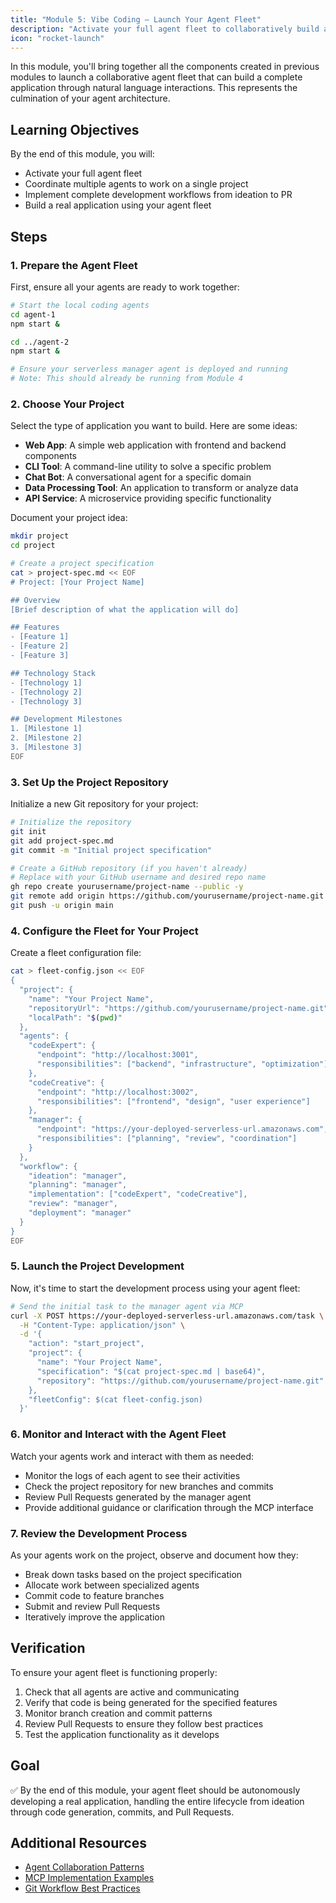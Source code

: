 ```yaml
---
title: "Module 5: Vibe Coding — Launch Your Agent Fleet"
description: "Activate your full agent fleet to collaboratively build a complete application"
icon: "rocket-launch"
---
```


In this module, you'll bring together all the components created in previous modules to launch a collaborative agent fleet that can build a complete application through natural language interactions. This represents the culmination of your agent architecture.

## Learning Objectives

By the end of this module, you will:
- Activate your full agent fleet
- Coordinate multiple agents to work on a single project
- Implement complete development workflows from ideation to PR
- Build a real application using your agent fleet

## Steps

### 1. Prepare the Agent Fleet

First, ensure all your agents are ready to work together:

```bash
# Start the local coding agents
cd agent-1
npm start &

cd ../agent-2
npm start &

# Ensure your serverless manager agent is deployed and running
# Note: This should already be running from Module 4
```

### 2. Choose Your Project

Select the type of application you want to build. Here are some ideas:

- **Web App**: A simple web application with frontend and backend components
- **CLI Tool**: A command-line utility to solve a specific problem
- **Chat Bot**: A conversational agent for a specific domain
- **Data Processing Tool**: An application to transform or analyze data
- **API Service**: A microservice providing specific functionality

Document your project idea:

```bash
mkdir project
cd project

# Create a project specification
cat > project-spec.md << EOF
# Project: [Your Project Name]

## Overview
[Brief description of what the application will do]

## Features
- [Feature 1]
- [Feature 2]
- [Feature 3]

## Technology Stack
- [Technology 1]
- [Technology 2]
- [Technology 3]

## Development Milestones
1. [Milestone 1]
2. [Milestone 2]
3. [Milestone 3]
EOF
```

### 3. Set Up the Project Repository

Initialize a new Git repository for your project:

```bash
# Initialize the repository
git init
git add project-spec.md
git commit -m "Initial project specification"

# Create a GitHub repository (if you haven't already)
# Replace with your GitHub username and desired repo name
gh repo create yourusername/project-name --public -y
git remote add origin https://github.com/yourusername/project-name.git
git push -u origin main
```

### 4. Configure the Fleet for Your Project

Create a fleet configuration file:

```bash
cat > fleet-config.json << EOF
{
  "project": {
    "name": "Your Project Name",
    "repositoryUrl": "https://github.com/yourusername/project-name.git",
    "localPath": "$(pwd)"
  },
  "agents": {
    "codeExpert": {
      "endpoint": "http://localhost:3001",
      "responsibilities": ["backend", "infrastructure", "optimization"]
    },
    "codeCreative": {
      "endpoint": "http://localhost:3002",
      "responsibilities": ["frontend", "design", "user experience"]
    },
    "manager": {
      "endpoint": "https://your-deployed-serverless-url.amazonaws.com",
      "responsibilities": ["planning", "review", "coordination"]
    }
  },
  "workflow": {
    "ideation": "manager",
    "planning": "manager",
    "implementation": ["codeExpert", "codeCreative"],
    "review": "manager",
    "deployment": "manager"
  }
}
EOF
```

### 5. Launch the Project Development

Now, it's time to start the development process using your agent fleet:

```bash
# Send the initial task to the manager agent via MCP
curl -X POST https://your-deployed-serverless-url.amazonaws.com/task \
  -H "Content-Type: application/json" \
  -d '{
    "action": "start_project",
    "project": {
      "name": "Your Project Name",
      "specification": "$(cat project-spec.md | base64)",
      "repository": "https://github.com/yourusername/project-name.git"
    },
    "fleetConfig": $(cat fleet-config.json)
  }'
```

### 6. Monitor and Interact with the Agent Fleet

Watch your agents work and interact with them as needed:

- Monitor the logs of each agent to see their activities
- Check the project repository for new branches and commits
- Review Pull Requests generated by the manager agent
- Provide additional guidance or clarification through the MCP interface

### 7. Review the Development Process

As your agents work on the project, observe and document how they:

- Break down tasks based on the project specification
- Allocate work between specialized agents
- Commit code to feature branches
- Submit and review Pull Requests
- Iteratively improve the application

## Verification

To ensure your agent fleet is functioning properly:

1. Check that all agents are active and communicating
2. Verify that code is being generated for the specified features
3. Monitor branch creation and commit patterns
4. Review Pull Requests to ensure they follow best practices
5. Test the application functionality as it develops

## Goal

✅ By the end of this module, your agent fleet should be autonomously developing a real application, handling the entire lifecycle from ideation through code generation, commits, and Pull Requests.

## Additional Resources

- [Agent Collaboration Patterns](/docs/02-agent-builder/06-multi-agent-teams)
- [MCP Implementation Examples](/docs/05-human-interfaces/04-mcp)
- [Git Workflow Best Practices](https://docs.github.com/en/get-started/quickstart/github-flow) 